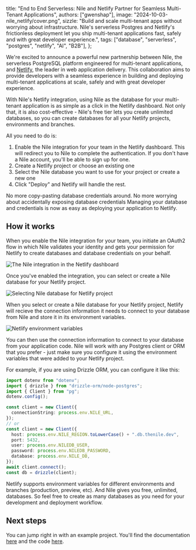   title: "End to End Serverless: Nile and Netlify Partner for Seamless Multi-Tenant Applications",
  authors: ["gwenshap"],
  image: "2024-10-03-nile_netlify/cover.png",
  sizzle:
    "Build and scale multi-tenant apps without worrying about infrastructure. Nile's serverless Postgres and Netlify's frictionless deployment let you ship multi-tenant applications fast, safely and with great developer experience.",
  tags: ["database", "serverless", "postgres", "netlify", "AI", "B2B"],
};

We're excited to announce a powerful new partnership between Nile, the serverless PostgreSQL platform engineered for multi-tenant applications, 
and [Netlify](https://www.netlify.com/), the leader in web application delivery. This collaboration aims to provide developers with a seamless experience in 
building and deploying multi-tenant applications at scale, safely and with great developer experience.

With Nile's Netlify integration, using Nile as the database for your multi-tenant application is as simple as a click in the Netlify dashboard. Not only that,
it is also cost-effective - Nile's free tier lets you create unlimited databases, so you can create databases for all your Netlify projects, environments and branches.

All you need to do is:

1. Enable the Nile integration for your team in the Netlify dashboard. This will redirect you to Nile to complete the authentication. 
If you don't have a Nile account, you'll be able to sign up for one.
2. Create a Netlify project or choose an existing one
3. Select the Nile database you want to use for your project or create a new one
4. Click "Deploy" and Netlify will handle the rest.

No more copy-pasting database credentials around. 
No more worrying about accidentally exposing database credentials
Managing your database and credentials is now as easy as deploying your application to Netlify.

## How it works

When you enable the Nile integration for your team, you initiate an OAuth2 flow in which Nile validates your identity and gets your permission for Netlify to 
create databases and database credentials on your behalf. 

![The Nile integration in the Netlify dashboard](/blog/2024-10-03-nile_netlify/integration_dashboard.png) 

Once you've enabled the integration, you can select or create a Nile database for your Netlify project. 

![Selecting Nile database for Netlify project](/blog/2024-10-03-nile_netlify/project_settings.png) 

When you select or create a Nile database for your Netlify project, Netlify will recieve the connection information it needs to connect to your database from 
Nile and store it in its environment variables. 

![Netlify environment variables](/blog/2024-10-03-nile_netlify/environment_variables.png) 

You can then use the connection information to connect to your database from your application code. Nile will work with any Postgres client or ORM that 
you prefer - just make sure you configure it using the environment variables that were added to your Netlify project.

For example, if you are using Drizzle ORM, you can configure it like this:

```typescript
import dotenv from "dotenv";
import { drizzle } from "drizzle-orm/node-postgres";
import { Client } from "pg";
dotenv.config();

const client = new Client({
  connectionString: process.env.NILE_URL,
});
// or
const client = new Client({
  host: process.env.NILE_REGION.toLowerCase() + ".db.thenile.dev",
  port: 5432,
  user: process.env.NILEDB_USER,
  password: process.env.NILEDB_PASSWORD,
  database: process.env.NILE_DB,
});
await client.connect();
const db = drizzle(client);
```

Netlify supports environment variables for different environments and branches (production, preview, etc). And Nile gives you free, unlimited, databases. 
So feel free to create as many databases as you need for your development and deployment workflow.

## Next steps

You can jump right in with an example project. You'll find the documentation [here](https://www.thenile.dev/docs/partners/netlify) 
and the code [here](https://github.com/niledatabase/niledatabase/tree/main/examples/integrations/netlify).

